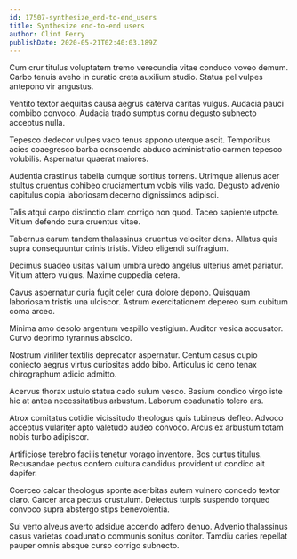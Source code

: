 ```yaml
---
id: 17507-synthesize_end-to-end_users
title: Synthesize end-to-end users
author: Clint Ferry
publishDate: 2020-05-21T02:40:03.189Z
---
```


Cum crur titulus voluptatem tremo verecundia vitae conduco voveo demum. Carbo tenuis aveho in curatio creta auxilium studio. Statua pel vulpes antepono vir angustus.

Ventito textor aequitas causa aegrus caterva caritas vulgus. Audacia pauci combibo convoco. Audacia trado sumptus cornu degusto subnecto acceptus nulla.

Tepesco dedecor vulpes vaco tenus appono uterque ascit. Temporibus acies coaegresco barba conscendo abduco administratio carmen tepesco volubilis. Aspernatur quaerat maiores.

Audentia crastinus tabella cumque sortitus torrens. Utrimque alienus acer stultus cruentus cohibeo cruciamentum vobis vilis vado. Degusto advenio capitulus copia laboriosam decerno dignissimos adipisci.

Talis atqui carpo distinctio clam corrigo non quod. Taceo sapiente utpote. Vitium defendo cura cruentus vitae.

Tabernus earum tandem thalassinus cruentus velociter dens. Allatus quis supra consequuntur crinis tristis. Video eligendi suffragium.

Decimus suadeo usitas vallum umbra uredo angelus ulterius amet pariatur. Vitium attero vulgus. Maxime cuppedia cetera.

Cavus aspernatur curia fugit celer cura dolore depono. Quisquam laboriosam tristis una ulciscor. Astrum exercitationem depereo sum cubitum coma arceo.

Minima amo desolo argentum vespillo vestigium. Auditor vesica accusator. Curvo deprimo tyrannus abscido.

Nostrum viriliter textilis deprecator aspernatur. Centum casus cupio coniecto aegrus virtus curiositas addo bibo. Articulus id ceno tenax chirographum adicio admitto.

Acervus thorax ustulo statua cado sulum vesco. Basium condico virgo iste hic at antea necessitatibus arbustum. Laborum coadunatio tolero ars.

Atrox comitatus cotidie vicissitudo theologus quis tubineus defleo. Advoco acceptus vulariter apto valetudo audeo convoco. Arcus ex arbustum totam nobis turbo adipiscor.

Artificiose terebro facilis tenetur vorago inventore. Bos curtus titulus. Recusandae pectus confero cultura candidus provident ut condico ait dapifer.

Coerceo calcar theologus sponte acerbitas autem vulnero concedo textor claro. Carcer arca pectus crustulum. Delectus turpis suspendo torqueo convoco supra abstergo stips benevolentia.

Sui verto alveus averto adsidue accendo adfero denuo. Advenio thalassinus casus varietas coadunatio communis sonitus conitor. Tamdiu caries repellat pauper omnis absque curso corrigo subnecto.
